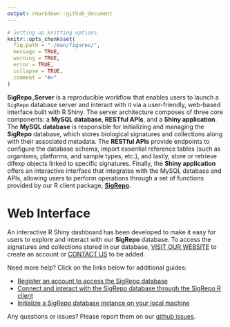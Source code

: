 ```yaml
---
output: rmarkdown::github_document
---
```


```r

# Setting up knitting options
knitr::opts_chunk$set(
  fig.path = "./man/figures/", 
  message = TRUE,
  warning = TRUE,
  error = TRUE,
  collapse = TRUE,
  comment = "#>"
)

```

**SigRepo_Server** is a reproducible workflow that enables users to launch a `SigRepo` database server and interact with it via a user-friendly, web-based interface built with R Shiny. The server architecture composes of three core components: a **MySQL database**, **RESTful APIs**, and a **Shiny application**. The **MySQL database** is responsible for initializing and managing the **SigRepo** database, which stores biological signatures and collections along with their associated metadata. The **RESTful APIs** provide endpoints to configure the database schema, import essential reference tables (such as organisms, platforms, and sample types, etc.), and lastly, store or retrieve difexp objects linked to specific signatures. Finally, the **Shiny application** offers an interactive interface that integrates with the MySQL database and APIs, allowing users to perform operations through a set of functions provided by our R client package, [**SigRepo**](https://github.com/montilab/SigRepo).

# Web Interface
An interactive R Shiny dashboard has been developed to make it easy for users to explore and interact with our **SigRepo** database. To access the signatures and collections stored in our database, <a href="https://sigrepo.org/">VISIT OUR WEBSITE</a> to create an account or <a href="mailto:sigrepo@bu.edu">CONTACT US</a> to be added.

Need more help? Click on the links below for additional guides: 

- [Register an account to access the SigRepo database](https://montilab.github.io/SigRepo_Server/articles/create_user_account.html)
- [Connect and interact with the SigRepo database through the SigRepo R client](https://montilab.github.io/SigRepo/home.html)
- [Initialize a SigRepo database instance on your local machine](https://montilab.github.io/SigRepo_Server/articles/install_sigrepo_locally.html)

Any questions or issues? Please report them on our [github issues](https://github.com/montilab/SigRepo_Server/issues).


